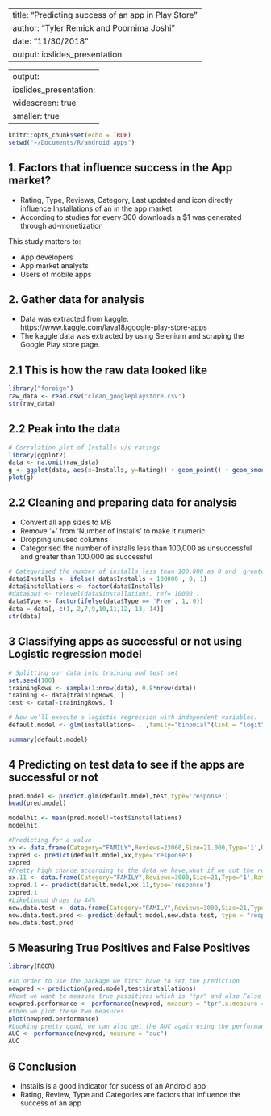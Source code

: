 
---
title: "Predicting success of an app in Play Store"
author: "Tyler Remick and Poornima Joshi"
date: "11/30/2018"
output: ioslides_presentation
---

---
output:
  ioslides_presentation:
    widescreen: true
    smaller: true
---

```r
knitr::opts_chunk$set(echo = TRUE)
setwd("~/Documents/R/android apps")
```

## 1.	Factors that influence success in the App market?

- Rating, Type, Reviews, Category, Last updated and icon  directly influence Installations of an in the app market
- According to studies for every 300 downloads a $1 was generated through ad-monetization

This study matters to:

- App developers
- App market analysts
- Users of mobile apps


## 2.	Gather data for analysis
- Data was extracted from kaggle.
https://www.kaggle.com/lava18/google-play-store-apps
- The kaggle data was extracted by using Selenium and scraping the Google Play store page.


## 2.1 This is how the raw data looked like
```r
library("foreign")
raw_data <- read.csv("clean_googleplaystore.csv")
str(raw_data)
```

## 2.2 Peak into the data{.smaller}

```r
# Correlation plot of Installs v/s ratings
library(ggplot2)
data <- na.omit(raw_data)
g <- ggplot(data, aes(x=Installs, y=Rating)) + geom_point() + geom_smooth(method="lm")
plot(g)
```

## 2.2 Cleaning and preparing data for analysis{.smaller}
  - Convert all app sizes to MB
  - Remove '+' from 'Number of Installs' to make it numeric
  - Dropping unused columns
  - Categorised the number of installs less than 100,000 as unsuccessful and  greater than 100,000 as successful

```r
# Categorised the number of installs less than 100,000 as 0 and  greater than as 1
data$Installs <- ifelse( data$Installs < 100000 , 0, 1)
data$installations <- factor(data$Installs)
#data$out <- relevel(data$installations, ref='10000')
data$Type <- factor(ifelse(data$Type == 'Free', 1, 0))
data = data[,-c(1, 2,7,9,10,11,12, 13, 14)]
str(data)
```


## 3 Classifying apps as successful or not using Logistic regression model{.smaller}
```r
# Splitting our data into training and test set
set.seed(100)
trainingRows <- sample(1:nrow(data), 0.8*nrow(data))
training <- data[trainingRows, ]
test <- data[-trainingRows, ]
```

```r
# Now we’ll execute a logistic regression with independent variables.
default.model <- glm(installations~ . ,family="binomial"(link = "logit"),training)
```

```r
summary(default.model)
```
## 4 Predicting on test data to see if the apps are successful or not{.smaller}
```r
pred.model <- predict.glm(default.model,test,type='response')
head(pred.model)

modelhit <- mean(pred.model!=test$installations)
modelhit
```
```r
#Predicting for a value
xx <- data.frame(Category="FAMILY",Reviews=23060,Size=21.000,Type='1',Rating=4.2)
xxpred <- predict(default.model,xx,type='response')
xxpred
#Pretty high chance according to the data we have,what if we cut the reviews to 3000?
xx.11 <- data.frame(Category="FAMILY",Reviews=3000,Size=21,Type='1',Rating=4.2)
xxpred.1 <- predict(default.model,xx.11,type='response')
xxpred.1
#Likelihood drops to 44%
new.data.test <- data.frame(Category="FAMILY",Reviews=3000,Size=21,Type='0',Rating=0)
new.data.test.pred <- predict(default.model,new.data.test, type = "response")
new.data.test.pred
```

## 5 Measuring True Positives and False Positives{.smaller}
```r
library(ROCR)
```
```r
#In order to use the package we first have to set the prediction 
newpred <- prediction(pred.model,test$installations)
#Next we want to measure true possitives which is "tpr" and also False Positives "fpr"
newpred.performance <- performance(newpred, measure = "tpr",x.measure = "fpr")
#then we plot these two measures
plot(newpred.performance)
#Looking pretty good, we can also get the AUC again using the performance function
AUC <- performance(newpred, measure = "auc")
AUC
```

## 6 Conclusion
- Installs is a good indicator for sucess of an Android app
- Rating, Review, Type and Categories are factors that influence the success of an app


<style>
slides > slide { overflow: scroll; }
slides > slide:not(.nobackground):after {
content: '';
}
</style>